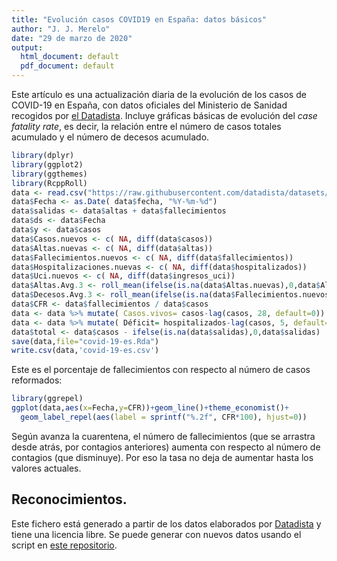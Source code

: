 ```yaml
---
title: "Evolución casos COVID19 en España: datos básicos"
author: "J. J. Merelo"
date: "29 de marzo de 2020"
output:
  html_document: default
  pdf_document: default
---
```


Este artículo es una actualización diaria de la evolución de los casos de COVID-19 en España, con datos oficiales del Ministerio de Sanidad recogidos por [el Datadista](https://github.com/datadista/datasets). Incluye gráficas básicas de evolución del *case fatality rate*, es decir, la relación entre el número de casos totales acumulado y el número de decesos acumulado.


```r
library(dplyr)
library(ggplot2)
library(ggthemes)
library(RcppRoll)
data <- read.csv("https://raw.githubusercontent.com/datadista/datasets/master/COVID%2019/nacional_covid19.csv")
data$Fecha <- as.Date( data$fecha, "%Y-%m-%d")
data$salidas <- data$altas + data$fallecimientos
data$ds <- data$Fecha
data$y <- data$casos
data$Casos.nuevos <- c( NA, diff(data$casos))
data$Altas.nuevas <- c( NA, diff(data$altas))
data$Fallecimientos.nuevos <- c( NA, diff(data$fallecimientos))
data$Hospitalizaciones.nuevas <- c( NA, diff(data$hospitalizados))
data$Uci.nuevos <- c( NA, diff(data$ingresos_uci))
data$Altas.Avg.3 <- roll_mean(ifelse(is.na(data$Altas.nuevas),0,data$Altas.nuevas),3,fill=NA,align='right')
data$Decesos.Avg.3 <- roll_mean(ifelse(is.na(data$Fallecimientos.nuevos),0,data$Fallecimientos.nuevos),3,fill=NA,align='right')
data$CFR <- data$fallecimientos / data$casos
data <- data %>% mutate( Casos.vivos= casos-lag(casos, 28, default=0))
data <- data %>% mutate( Déficit= hospitalizados-lag(casos, 5, default=0))
data$total <- data$casos - ifelse(is.na(data$salidas),0,data$salidas)
save(data,file="covid-19-es.Rda")
write.csv(data,'covid-19-es.csv')
```

Este es el porcentaje de fallecimientos con respecto al número de casos reformados:

```r
library(ggrepel)
ggplot(data,aes(x=Fecha,y=CFR))+geom_line()+theme_economist()+
  geom_label_repel(aes(label = sprintf("%.2f", CFR*100), hjust=0))
```

Según avanza la cuarentena, el número de fallecimientos (que se arrastra desde atrás, por contagios anteriores) aumenta con respecto al número de contagios (que disminuye). Por eso la tasa no deja de aumentar hasta los valores actuales.

## Reconocimientos.

Este fichero está generado a partir de los datos elaborados por [Datadista](https://github.com/datadista/datasets) y tiene una licencia libre. Se puede generar con nuevos datos usando el script en [este repositorio](https://github.com/JJ/covid-reports).
